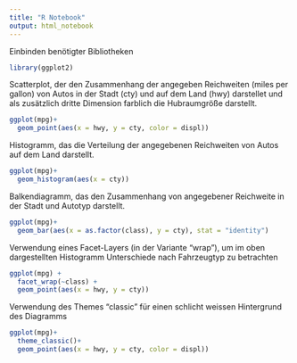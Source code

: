 ---
title: "R Notebook"
output: html_notebook
---

Einbinden benötigter Bibliotheken
```{r}

library(ggplot2)

```


Scatterplot, der den Zusammenhang der angegeben Reichweiten (miles per gallon) von Autos in der Stadt (cty) und auf dem Land (hwy) darstellet und als zusätzlich dritte Dimension farblich die Hubraumgröße darstellt.
```{r}

ggplot(mpg)+
  geom_point(aes(x = hwy, y = cty, color = displ))

```


Histogramm, das die Verteilung der angegebenen Reichweiten von Autos auf dem Land darstellt.
```{r}

ggplot(mpg)+
  geom_histogram(aes(x = cty))


```


Balkendiagramm, das den Zusammenhang von angegebener Reichweite in der Stadt und Autotyp darstellt.
```{r}

ggplot(mpg)+
  geom_bar(aes(x = as.factor(class), y = cty), stat = "identity")

```


Verwendung eines Facet-Layers (in der Variante "wrap"), um im oben dargestellten Histogramm Unterschiede nach Fahrzeugtyp zu betrachten
```{r}

ggplot(mpg) +
  facet_wrap(~class) +
  geom_point(aes(x = hwy, y = cty))

```


Verwendung des Themes "classic" für einen schlicht weissen Hintergrund des Diagramms
```{r}

ggplot(mpg)+
  theme_classic()+
  geom_point(aes(x = hwy, y = cty, color = displ))

```

